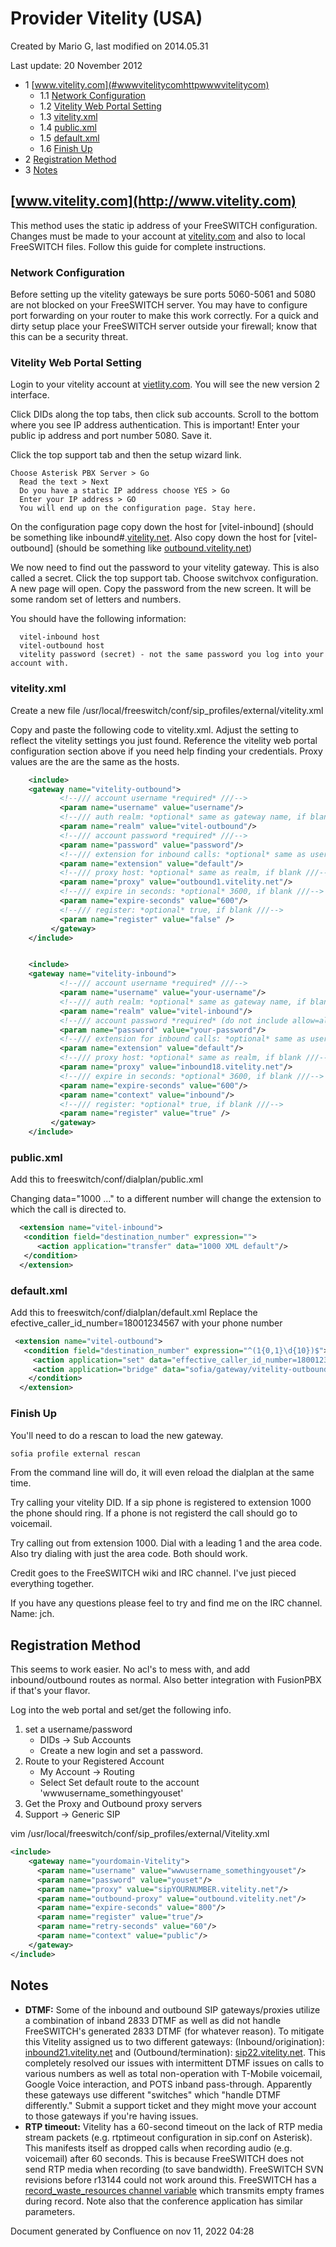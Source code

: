 
# Provider Vitelity (USA) 

 Created by  Mario G, last modified on 2014.05.31

Last update: 20 November 2012

* 1 [www.vitelity.com](#wwwvitelitycomhttpwwwvitelitycom)  
   * 1.1 [Network Configuration](#network-configuration)  
   * 1.2 [Vitelity Web Portal Setting](#vitelity-web-portal-setting)  
   * 1.3 [vitelity.xml](#vitelityxml)  
   * 1.4 [public.xml](#vitelityxml)  
   * 1.5 [default.xml](#vitelityxml)  
   * 1.6 [Finish Up](#finish-up)
* 2 [Registration Method](#registration-method)
* 3 [Notes](#-freeswitch--provider-vitelity-usa-)

## [www.vitelity.com](http://www.vitelity.com)

This method uses the static ip address of your FreeSWITCH configuration. Changes must be made to your account at [vitelity.com](http://vitelity.com) and also to local FreeSWITCH files. Follow this guide for complete instructions.

### Network Configuration

Before setting up the vitelity gateways be sure ports 5060-5061 and 5080 are not blocked on your FreeSWITCH server. You may have to configure port forwarding on your router to make this work correctly. For a quick and dirty setup place your FreeSWITCH server outside your firewall; know that this can be a security threat.

### Vitelity Web Portal Setting

Login to your vitelity account at [vietlity.com](http://vietlity.com). You will see the new version 2 interface.

Click DIDs along the top tabs, then click sub accounts. Scroll to the bottom where you see IP address authentication. This is important! Enter your public ip address and port number 5080\. Save it.

Click the top support tab and then the setup wizard link.

```text
Choose Asterisk PBX Server > Go
  Read the text > Next
  Do you have a static IP address choose YES > Go
  Enter your IP address > GO
  You will end up on the configuration page. Stay here.
```

On the configuration page copy down the host for \[vitel-inbound\] (should be something like inbound#.[vitelity.net](http://vitelity.net). Also copy down the host for \[vitel-outbound\] (should be something like [outbound.vitelity.net](http://outbound.vitelity.net))

We now need to find out the password to your vitelity gateway. This is also called a secret. Click the top support tab. Choose switchvox configuration. A new page will open. Copy the password from the new screen. It will be some random set of letters and numbers.

You should have the following information:

```text
  vitel-inbound host
  vitel-outbound host
  vitelity password (secret) - not the same password you log into your account with.
```

### vitelity.xml

Create a new file /usr/local/freeswitch/conf/sip\_profiles/external/vitelity.xml

Copy and paste the following code to vitelity.xml. Adjust the setting to reflect the vitelity settings you just found. Reference the vitelity web portal configuration section above if you need help finding your credentials. Proxy values are the are the same as the hosts.

```xml
	<include>
	<gateway name="vitelity-outbound">
           <!--/// account username *required* ///-->
           <param name="username" value="username"/>
           <!--/// auth realm: *optional* same as gateway name, if blank ///-->
           <param name="realm" value="vitel-outbound"/>
           <!--/// account password *required* ///-->
           <param name="password" value="password"/>
           <!--/// extension for inbound calls: *optional* same as username, if blank ///-->
           <param name="extension" value="default"/>
           <!--/// proxy host: *optional* same as realm, if blank ///-->
           <param name="proxy" value="outbound1.vitelity.net"/>
           <!--/// expire in seconds: *optional* 3600, if blank ///-->
           <param name="expire-seconds" value="600"/>
           <!--/// register: *optional* true, if blank ///-->
           <param name="register" value="false" />
         </gateway>
	</include>


	<include>
	<gateway name="vitelity-inbound">
           <!--/// account username *required* ///-->
           <param name="username" value="your-username"/>
           <!--/// auth realm: *optional* same as gateway name, if blank ///-->
           <param name="realm" value="vitel-inbound"/>
           <!--/// account password *required* (do not include allow=all) ///-->
           <param name="password" value="your-password"/>
           <!--/// extension for inbound calls: *optional* same as username, if blank ///-->
           <param name="extension" value="default"/>
           <!--/// proxy host: *optional* same as realm, if blank ///-->
           <param name="proxy" value="inbound18.vitelity.net"/>
           <!--/// expire in seconds: *optional* 3600, if blank ///-->
           <param name="expire-seconds" value="600"/>
           <param name="context" value="inbound"/>
           <!--/// register: *optional* true, if blank ///-->
           <param name="register" value="true" />
         </gateway>
	</include>
```

### public.xml

Add this to freeswitch/conf/dialplan/public.xml

Changing data="1000 ..." to a different number will change the extension to which the call is directed to.

```xml
  <extension name="vitel-inbound">   
   <condition field="destination_number" expression="">  
      <action application="transfer" data="1000 XML default"/>
   </condition>
  </extension>
```

### default.xml

Add this to freeswitch/conf/dialplan/default.xml Replace the efective\_caller\_id\_number=18001234567 with your phone number

```xml
 <extension name="vitel-outbound">
   <condition field="destination_number" expression="^(1{0,1}\d{10})$">
     <action application="set" data="effective_caller_id_number=18001234567"/>
     <action application="bridge" data="sofia/gateway/vitelity-outbound/$1"/>
    </condition>
  </extension>
```

### Finish Up

You'll need to do a rescan to load the new gateway.

```xml
sofia profile external rescan
```

From the command line will do, it will even reload the dialplan at the same time.

  
Try calling your vitelity DID. If a sip phone is registered to extension 1000 the phone should ring. If a phone is not registerd the call should go to voicemail.

Try calling out from extension 1000\. Dial with a leading 1 and the area code. Also try dialing with just the area code. Both should work.

Credit goes to the FreeSWITCH wiki and IRC channel. I've just pieced everything together.

If you have any questions please feel to try and find me on the IRC channel. Name: jch.

## Registration Method

This seems to work easier. No acl's to mess with, and add inbound/outbound routes as normal. Also better integration with FusionPBX if that's your flavor.

Log into the web portal and set/get the following info.

1. set a username/password  
   * DIDs -> Sub Accounts  
   * Create a new login and set a password.
2. Route to your Registered Account  
   * My Account -> Routing  
   * Select Set default route to the account 'wwwusername\_somethingyouset'
3. Get the Proxy and Outbound proxy servers
4. Support -> Generic SIP

vim /usr/local/freeswitch/conf/sip\_profiles/external/Vitelity.xml

```xml
<include>
    <gateway name="yourdomain-Vitelity">
      <param name="username" value="wwwusername_somethingyouset"/>
      <param name="password" value="youset"/>
      <param name="proxy" value="sipYOURNUMBER.vitelity.net"/>
      <param name="outbound-proxy" value="outbound.vitelity.net"/>
      <param name="expire-seconds" value="800"/>
      <param name="register" value="true"/>
      <param name="retry-seconds" value="60"/>
      <param name="context" value="public"/>
    </gateway>
</include>
```

## Notes

* **DTMF:** Some of the inbound and outbound SIP gateways/proxies utilize a combination of inband 2833 DTMF as well as did not handle FreeSWITCH's generated 2833 DTMF (for whatever reason). To mitigate this Vitelity assigned us to two different gateways: (Inbound/origination): [inbound21.vitelity.net](http://inbound21.vitelity.net) and (Outbound/termination): [sip22.vitelity.net](http://sip22.vitelity.net). This completely resolved our issues with intermittent DTMF issues on calls to various numbers as well as total non-operation with T-Mobile voicemail, Google Voice interaction, and POTS inband pass-through. Apparently these gateways use different "switches" which "handle DTMF differently." Submit a support ticket and they might move your account to those gateways if you're having issues.
* **RTP timeout:** Vitelity has a 60-second timeout on the lack of RTP media stream packets (e.g. rtptimeout configuration in sip.conf on Asterisk). This manifests itself as dropped calls when recording audio (e.g. voicemail) after 60 seconds. This is because FreeSWITCH does not send RTP media when recording (to save bandwidth). FreeSWITCH SVN revisions before r13144 could not work around this. FreeSWITCH has a [record\_waste\_resources channel variable](../../Dialplan/Variables-Archive/x__Channel-Variables_1048892.mdx#variable-references) which transmits empty frames during record. Note also that the conference application has similar parameters.

Document generated by Confluence on nov 11, 2022 04:28
